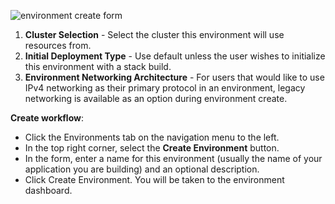 ![environment create form](https://static.cycle.io/docs/environments/env-create-markup.png)
1. **Cluster Selection** - Select the cluster this environment will use resources from.
2. **Initial Deployment Type** - Use default unless the user wishes to initialize this environment with a stack build.
3. **Environment Networking Architecture** - For users that would like to use IPv4 networking as their primary protocol in an environment, legacy networking is available as an option during environment create.


**Create workflow**:
* Click the Environments tab on the navigation menu to the left.
* In the top right corner, select the **Create Environment** button.
* In the form, enter a name for this environment (usually the name of your application you are building) and an optional description.
* Click Create Environment. You will be taken to the environment dashboard.

